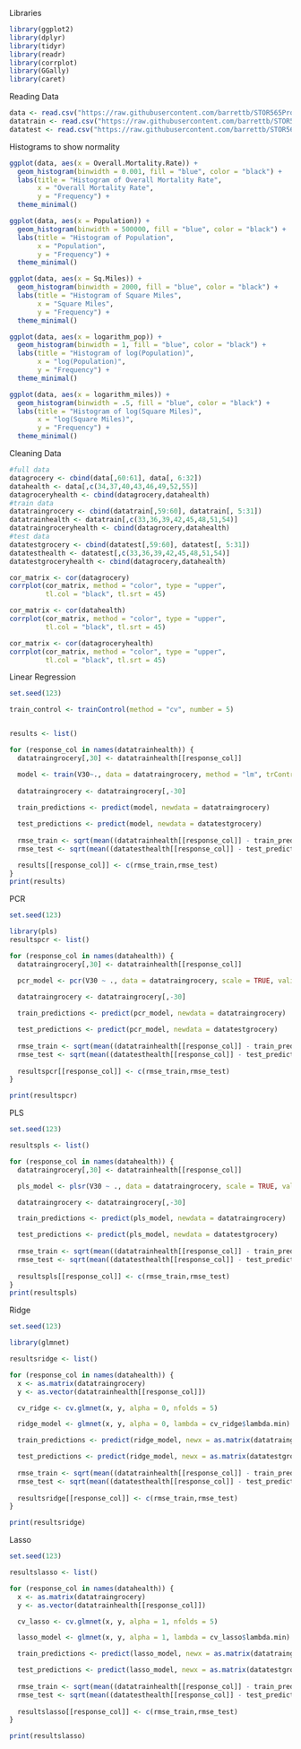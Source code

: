 Libraries
```{r}
library(ggplot2)
library(dplyr) 
library(tidyr) 
library(readr) 
library(corrplot)
library(GGally) 
library(caret)
```
Reading Data
```{r}
data <- read.csv("https://raw.githubusercontent.com/barrettb/STOR565Project/main/UpdatedData1127.csv?token=GHSAT0AAAAAACKJP2OUEUAGAAIRWI5C5HGYZLQ63DQ")
datatrain <- read.csv("https://raw.githubusercontent.com/barrettb/STOR565Project/main/GH.train.csv?token=GHSAT0AAAAAACKJP2OUKX2MNURWEBA3O3QCZLQ63PA")
datatest <- read.csv("https://raw.githubusercontent.com/barrettb/STOR565Project/main/GH.test.csv?token=GHSAT0AAAAAACKJP2OUHCXAEPNEFB36IKI4ZLQ63YQ")
```
Histograms to show normality
```{r}
ggplot(data, aes(x = Overall.Mortality.Rate)) +
  geom_histogram(binwidth = 0.001, fill = "blue", color = "black") +
  labs(title = "Histogram of Overall Mortality Rate",
       x = "Overall Mortality Rate",
       y = "Frequency") +
  theme_minimal()

ggplot(data, aes(x = Population)) +
  geom_histogram(binwidth = 500000, fill = "blue", color = "black") +
  labs(title = "Histogram of Population",
       x = "Population",
       y = "Frequency") +
  theme_minimal()

ggplot(data, aes(x = Sq.Miles)) +
  geom_histogram(binwidth = 2000, fill = "blue", color = "black") +
  labs(title = "Histogram of Square Miles",
       x = "Square Miles",
       y = "Frequency") +
  theme_minimal()

ggplot(data, aes(x = logarithm_pop)) +
  geom_histogram(binwidth = 1, fill = "blue", color = "black") +
  labs(title = "Histogram of log(Population)",
       x = "log(Population)",
       y = "Frequency") +
  theme_minimal()

ggplot(data, aes(x = logarithm_miles)) +
  geom_histogram(binwidth = .5, fill = "blue", color = "black") +
  labs(title = "Histogram of log(Square Miles)",
       x = "log(Square Miles)",
       y = "Frequency") +
  theme_minimal()
```
Cleaning Data
```{r}
#full data
datagrocery <- cbind(data[,60:61], data[, 6:32])
datahealth <- data[,c(34,37,40,43,46,49,52,55)]
datagroceryhealth <- cbind(datagrocery,datahealth)
#train data
datatraingrocery <- cbind(datatrain[,59:60], datatrain[, 5:31])
datatrainhealth <- datatrain[,c(33,36,39,42,45,48,51,54)]
datatraingroceryhealth <- cbind(datagrocery,datahealth)
#test data
datatestgrocery <- cbind(datatest[,59:60], datatest[, 5:31])
datatesthealth <- datatest[,c(33,36,39,42,45,48,51,54)]
datatestgroceryhealth <- cbind(datagrocery,datahealth)
```

```{r}
cor_matrix <- cor(datagrocery)
corrplot(cor_matrix, method = "color", type = "upper",  
         tl.col = "black", tl.srt = 45)

cor_matrix <- cor(datahealth)
corrplot(cor_matrix, method = "color", type = "upper",  
         tl.col = "black", tl.srt = 45)

cor_matrix <- cor(datagroceryhealth)
corrplot(cor_matrix, method = "color", type = "upper",  
         tl.col = "black", tl.srt = 45)
```
Linear Regression
```{r}

set.seed(123)

train_control <- trainControl(method = "cv", number = 5)


results <- list()

for (response_col in names(datatrainhealth)) {
  datatraingrocery[,30] <- datatrainhealth[[response_col]]

  model <- train(V30~., data = datatraingrocery, method = "lm", trControl = train_control)
  
  datatraingrocery <- datatraingrocery[,-30]
  
  train_predictions <- predict(model, newdata = datatraingrocery)

  test_predictions <- predict(model, newdata = datatestgrocery)
  
  rmse_train <- sqrt(mean((datatrainhealth[[response_col]] - train_predictions)^2))
  rmse_test <- sqrt(mean((datatesthealth[[response_col]] - test_predictions)^2))

  results[[response_col]] <- c(rmse_train,rmse_test)
}
print(results)
```
PCR
```{r}
set.seed(123)

library(pls)
resultspcr <- list()

for (response_col in names(datahealth)) {
  datatraingrocery[,30] <- datatrainhealth[[response_col]]

  pcr_model <- pcr(V30 ~ ., data = datatraingrocery, scale = TRUE, validation = "CV", segments = 5)
  
  datatraingrocery <- datatraingrocery[,-30]

  train_predictions <- predict(pcr_model, newdata = datatraingrocery)

  test_predictions <- predict(pcr_model, newdata = datatestgrocery)
    
  rmse_train <- sqrt(mean((datatrainhealth[[response_col]] - train_predictions)^2))
  rmse_test <- sqrt(mean((datatesthealth[[response_col]] - test_predictions)^2))
  
  resultspcr[[response_col]] <- c(rmse_train,rmse_test)
}

print(resultspcr)
```
PLS
```{r}
set.seed(123)

resultspls <- list()

for (response_col in names(datahealth)) {
  datatraingrocery[,30] <- datatrainhealth[[response_col]]

  pls_model <- plsr(V30 ~ ., data = datatraingrocery, scale = TRUE, validation = "CV", segments = 5)

  datatraingrocery <- datatraingrocery[,-30]

  train_predictions <- predict(pls_model, newdata = datatraingrocery)

  test_predictions <- predict(pls_model, newdata = datatestgrocery)
    
  rmse_train <- sqrt(mean((datatrainhealth[[response_col]] - train_predictions)^2))
  rmse_test <- sqrt(mean((datatesthealth[[response_col]] - test_predictions)^2))
  
  resultspls[[response_col]] <- c(rmse_train,rmse_test)
}
print(resultspls)

```
Ridge

```{r}
set.seed(123)

library(glmnet)

resultsridge <- list()

for (response_col in names(datahealth)) {
  x <- as.matrix(datatraingrocery)
  y <- as.vector(datatrainhealth[[response_col]])

  cv_ridge <- cv.glmnet(x, y, alpha = 0, nfolds = 5)

  ridge_model <- glmnet(x, y, alpha = 0, lambda = cv_ridge$lambda.min)

  train_predictions <- predict(ridge_model, newx = as.matrix(datatraingrocery))

  test_predictions <- predict(ridge_model, newx = as.matrix(datatestgrocery))
    
  rmse_train <- sqrt(mean((datatrainhealth[[response_col]] - train_predictions)^2))
  rmse_test <- sqrt(mean((datatesthealth[[response_col]] - test_predictions)^2))
  
  resultsridge[[response_col]] <- c(rmse_train,rmse_test)
}

print(resultsridge)
```
Lasso

```{r}
set.seed(123)

resultslasso <- list()

for (response_col in names(datahealth)) {
  x <- as.matrix(datatraingrocery)
  y <- as.vector(datatrainhealth[[response_col]])

  cv_lasso <- cv.glmnet(x, y, alpha = 1, nfolds = 5)

  lasso_model <- glmnet(x, y, alpha = 1, lambda = cv_lasso$lambda.min)

  train_predictions <- predict(lasso_model, newx = as.matrix(datatraingrocery))

  test_predictions <- predict(lasso_model, newx = as.matrix(datatestgrocery))
    
  rmse_train <- sqrt(mean((datatrainhealth[[response_col]] - train_predictions)^2))
  rmse_test <- sqrt(mean((datatesthealth[[response_col]] - test_predictions)^2))
  
  resultslasso[[response_col]] <- c(rmse_train,rmse_test)
}

print(resultslasso)
```